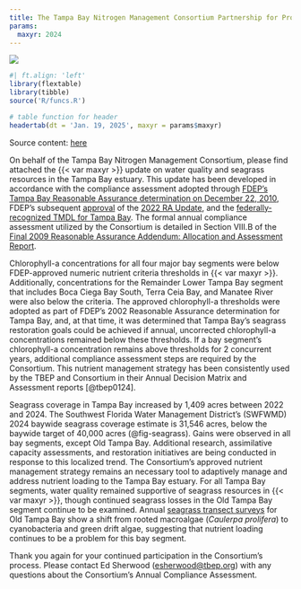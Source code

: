 ```yaml
---
title: The Tampa Bay Nitrogen Management Consortium Partnership for Progress
params:
  maxyr: 2024
---
```


![](www/header.png)

```r
#| ft.align: 'left'
library(flextable)
library(tibble)
source('R/funcs.R')

# table function for header
headertab(dt = 'Jan. 19, 2025', maxyr = params$maxyr)
```

Source content: [here](https://github.com/tbep-tech/tbnmc-compliance-assessment-2024)

On behalf of the Tampa Bay Nitrogen Management Consortium, please find attached the {{< var maxyr >}} update on water quality and seagrass resources in the Tampa Bay estuary. This update has been developed in accordance with the compliance assessment adopted through [FDEP’s Tampa Bay Reasonable Assurance determination on December 22, 2010](https://drive.google.com/file/d/1wV3w8ack_fLNK3yS-xTR7LTmziNtZ8CN/view?usp=share_link), FDEP’s subsequent [approval](https://drive.google.com/file/d/1IIloBN5RoZPB6vgWzEjmMQyFjFL3fq0Y/view?usp=share_link) of the [2022 RA Update](https://drive.google.com/file/d/18HHMx4U6vHNrFyepEFuoTJ_sEKyTA_gu/view), and the [federally-recognized TMDL for Tampa Bay](https://drive.google.com/file/d/18_W1qKT2I0j9m0mLC7wWjndSNR-0iWEF/view?usp=share_link). The formal annual compliance assessment utilized by the Consortium is detailed in Section VIII.B of the [Final 2009 Reasonable Assurance Addendum: Allocation and Assessment Report](https://drive.google.com/file/d/10IjJAfcGFf007a5VdPXAUtUi4dx-cmsA/view).

Chlorophyll-a concentrations for all four major bay segments were below FDEP-approved numeric nutrient criteria thresholds in {{< var maxyr >}}.  Additionally, concentrations for the Remainder Lower Tampa Bay segment that includes Boca Ciega Bay South, Terra Ceia Bay, and Manatee River were also below the criteria. The approved chlorophyll-a thresholds were adopted as part of FDEP’s 2002 Reasonable Assurance determination for Tampa Bay, and, at that time, it was determined that Tampa Bay’s seagrass restoration goals could be achieved if annual, uncorrected chlorophyll-a concentrations remained below these thresholds. If a bay segment’s chlorophyll-a concentration remains above thresholds for 2 concurrent years, additional compliance assessment steps are required by the Consortium. This nutrient management strategy has been consistently used by the TBEP and Consortium in their Annual Decision Matrix and Assessment reports [@tbep0124].

Seagrass coverage in Tampa Bay increased by 1,409 acres between 2022 and 2024. The Southwest Florida Water Management District's (SWFWMD) 2024 baywide seagrass coverage estimate is 31,546 acres, below the baywide target of 40,000 acres (@fig-seagrass). Gains were observed in all bay segments, except Old Tampa Bay. Additional research, assimilative capacity assessments, and restoration initiatives are being conducted in response to this localized trend.  The Consortium’s approved nutrient management strategy remains an necessary tool to adaptively manage and address nutrient loading to the Tampa Bay estuary. For all Tampa Bay segments, water quality remained supportive of seagrass resources in {{< var maxyr >}}, though continued seagrass losses in the Old Tampa Bay segment continue to be examined.  Annual [seagrass transect surveys](https://shiny.tbep.org/seagrasstransect-dash) for Old Tampa Bay show a shift from rooted macroalgae (*Caulerpa prolifera*) to cyanobacteria and green drift algae, suggesting that nutrient loading continues to be a problem for this bay segment.

Thank you again for your continued participation in the Consortium’s process.  Please contact Ed Sherwood ([esherwood@tbep.org](mailto:esherwood@tbep.org)) with any questions about the Consortium’s Annual Compliance Assessment.
